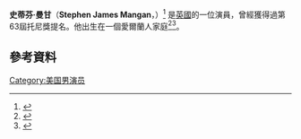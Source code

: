 {{Infobox person
| name         = Stephen Mangan
| image        = Stephen Mangan.jpg
| imagesize    =
| caption      = 
| birth_name   = Stephen James Mangan
| birth_place  = [[倫敦|倫敦]]
| death_date   =
| death_place  =
| other_names  =
| occupation   = [[演員|演員]]
| years_active = 1994–現在
| children     = 2
| spouse       = [[Louise_Delamere|Louise Delamere]] (m. 2007)
| alma_mater   = [[劍橋大學岡維爾與凱斯學院|劍橋大學岡維爾與凱斯學院]]，[[皇家戲劇藝術學院|皇家戲劇藝術學院]]
| website      = 
}}
'''史蒂芬·曼甘'''（'''Stephen James Mangan'''，{{bd|1968年|7月22日}}）<ref>{{cite web|url=http://www.imdb.com/name/nm0542118/|title=Stephen Mangan|work=IMDb|accessdate=2016-03-22|archive-date=2016-04-01|archive-url=https://web.archive.org/web/20160401105509/http://www.imdb.com/name/nm0542118/|dead-url=no}}</ref> 是[[英國|英國]]的一位演員，曾經獲得過第63屆托尼獎提名。他出生在一個愛爾蘭人家庭<ref>{{cite news | url=http://www.dailymail.co.uk/health/article-1160214/My-parents-real-medical-drama--stars-gave-dignity-Green-Wings-Stephen-Mangan.html | title=My parents' real medical drama – and the stars who gave them dignity, by Green Wing's Stephen Mangan | work=[[Daily_Mail|Daily Mail]] | accessdate=2016-03-22 | archive-date=2016-03-04 | archive-url=https://web.archive.org/web/20160304075526/http://www.dailymail.co.uk/health/article-1160214/My-parents-real-medical-drama--stars-gave-dignity-Green-Wings-Stephen-Mangan.html | dead-url=no }}</ref><ref>{{cite news | url=http://www.guardian.co.uk/culture/2012/jul/27/unlikely-male-sex-symbols?commentpage=last#end-of-comments | location=London | work=[[The_Guardian|The Guardian]] | title=My looks: the unlikely sex symbols | date=27 July 2012 | accessdate=2016-03-22 | archive-date=2020-06-14 | archive-url=https://web.archive.org/web/20200614012741/https://www.theguardian.com/culture/2012/jul/27/unlikely-male-sex-symbols?commentpage=last#end-of-comments | dead-url=no }}</ref>。
==參考資料==
{{Reflist}}
[[Category:美国男演员|Category:美国男演员]]